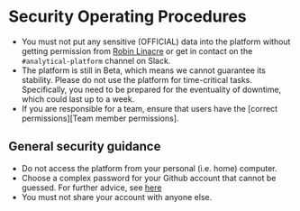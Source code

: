 # Security Operating Procedures

- You must not put any sensitive (OFFICIAL) data into the platform without getting permission from [Robin Linacre](mailto:robin.linacre@digital.justice.gov.uk) or get in contact on the `#analytical-platform` channel on Slack.
- The platform is still in Beta, which means we cannot guarantee its stability.  Please do not use the platform for time-critical tasks.  Specifically, you need to be prepared for the eventuality of downtime, which could last up to a week. 
- If you are responsible for a team, ensure that users have the [correct permissions][Team member permissions].


## General security guidance
- Do not access the platform from your personal (i.e. home) computer.
- Choose a complex password for your Github account that cannot be guessed.  For further advice, see [here](https://www.ncsc.gov.uk/blog-post/three-random-words-or-thinkrandom-0)
- You must not share your account with anyone else. 
